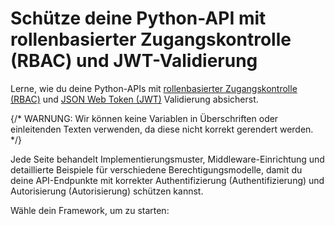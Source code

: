 
# Schütze deine Python-API mit rollenbasierter Zugangskontrolle (RBAC) und JWT-Validierung

Lerne, wie du deine Python-APIs mit [rollenbasierter Zugangskontrolle (RBAC)](/authorization/role-based-access-control) und [JSON Web Token (JWT)](https://auth.wiki/jwt) Validierung absicherst.

{/* WARNUNG: Wir können keine Variablen in Überschriften oder einleitenden Texten verwenden, da diese nicht korrekt gerendert werden. */}

Jede Seite behandelt Implementierungsmuster, Middleware-Einrichtung und detaillierte Beispiele für verschiedene Berechtigungsmodelle, damit du deine API-Endpunkte mit korrekter Authentifizierung (Authentifizierung) und Autorisierung (Autorisierung) schützen kannst.

Wähle dein Framework, um zu starten:

<MiniGallery />

